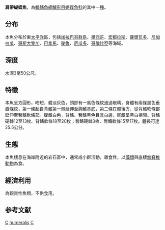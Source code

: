 {{Speciesbox
| name = 肩帶蝴蝶魚
| image = Chaetodon humeralis, Galápagos.png
| status = LC
| status_system = IUCN3.1
| genus = Chaetodon
| species = humeralis
| authority = [[Günther|Günther]], 1860
| synonyms = 
}}
'''肩帶蝴蝶魚'''，為[[輻鰭魚綱|輻鰭魚綱]][[鱸形目|鱸形目]][[蝴蝶魚科|蝴蝶魚科]]的其中一[[種|種]]。

==分布==
本魚分布於東[[太平洋|太平洋]]區，包括[[加拉巴哥群島|加拉巴哥群島]]、[[墨西哥|墨西哥]]、[[宏都拉斯|宏都拉斯]]、[[薩爾瓦多|薩爾瓦多]]、[[尼加拉瓜|尼加拉瓜]]、[[哥斯大黎加|哥斯大黎加]]、[[巴拿馬|巴拿馬]]、[[祕魯|祕魯]]、[[厄瓜多|厄瓜多]]、[[哥倫比亞|哥倫比亞]]等海域。

==深度==
水深3至50公尺。

==特徵==
本魚呈方圓形，吻短，體淡灰色，頭部有一黑色條紋通過眼睛，身體有兩條黑色垂直條紋，第一條起自背鰭第一棘延伸至胸鰭基底，第二條在體後方，從背鰭軟條部延伸至臀鰭軟條部。腹鰭白色，背鰭、臀鰭黑色且具白邊，尾鰭呈黑白相間。背鰭硬棘12至13枚、背鰭軟條18至20枚；臀鰭硬棘3枚、臀鰭軟條15至17枚。體長可達25.5公分。

==生態==
本魚棲息在海岸附近的岩石區中，通常成小群活動。雜食性，以[[藻類|藻類]]與底棲[[無脊椎動物|無脊椎動物]]為食。

==經濟利用==
為觀賞性魚類，不供食用。

==参考文献==
{{Reflist}}

{{Taxonbar|from=Q2913077}}

[[Category:觀賞魚|C]]
[[Category:蝴蝶魚屬|humeralis]]
[[Category:1860年描述的魚類|C]]
